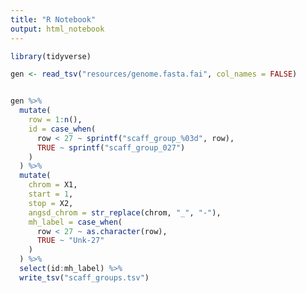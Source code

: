 ```yaml
---
title: "R Notebook"
output: html_notebook
---
```


```r
library(tidyverse)

gen <- read_tsv("resources/genome.fasta.fai", col_names = FALSE)


gen %>%
  mutate(
    row = 1:n(),
    id = case_when(
      row < 27 ~ sprintf("scaff_group_%03d", row),
      TRUE ~ sprintf("scaff_group_027")
    )
  ) %>%
  mutate(
    chrom = X1,
    start = 1,
    stop = X2,
    angsd_chrom = str_replace(chrom, "_", "-"),
    mh_label = case_when(
      row < 27 ~ as.character(row),
      TRUE ~ "Unk-27"
    )
  ) %>% 
  select(id:mh_label) %>%
  write_tsv("scaff_groups.tsv")
```